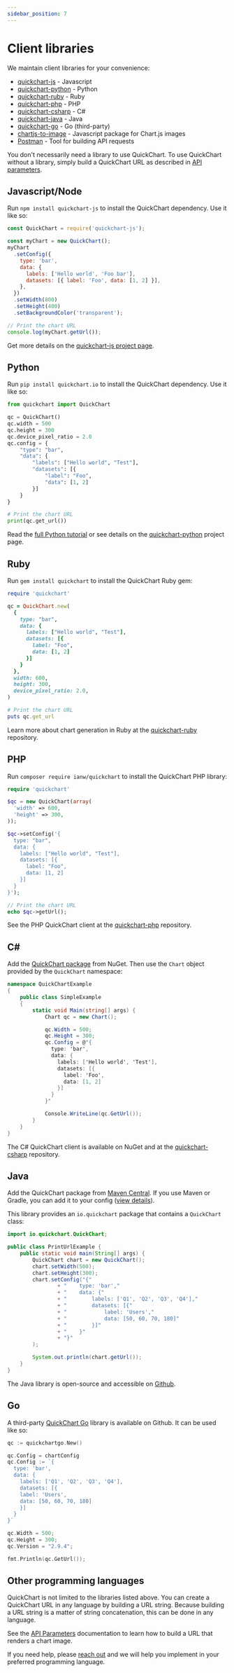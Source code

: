 ```yaml
---
sidebar_position: 7
---
```


# Client libraries

We maintain client libraries for your convenience:

- [quickchart-js](https://github.com/typpo/quickchart-js) - Javascript
- [quickchart-python](https://github.com/typpo/quickchart-python) - Python
- [quickchart-ruby](https://github.com/typpo/quickchart-ruby) - Ruby
- [quickchart-php](https://github.com/typpo/quickchart-php) - PHP
- [quickchart-csharp](https://github.com/typpo/quickchart-csharp) - C#
- [quickchart-java](https://github.com/typpo/quickchart-java) - Java
- [quickchart-go](https://github.com/henomis/quickchart-go) - Go (third-party)
- [chartjs-to-image](https://www.npmjs.com/package/chartjs-to-image) - Javascript package for Chart.js images
- [Postman](https://www.postman.com/speeding-flare-926667/workspace/7385c90d-e985-49fe-8257-90bab6c7823e/request/11849833-67d60b0c-988e-4b1d-baa7-7a95da2aa479) - Tool for building API requests

You don't necessarily need a library to use QuickChart. To use QuickChart without a library, simply build a QuickChart URL as described in [API parameters](TODO).

## Javascript/Node

Run `npm install quickchart-js` to install the QuickChart dependency. Use it like so:

```javascript
const QuickChart = require('quickchart-js');

const myChart = new QuickChart();
myChart
  .setConfig({
    type: 'bar',
    data: {
      labels: ['Hello world', 'Foo bar'],
      datasets: [{ label: 'Foo', data: [1, 2] }],
    },
  })
  .setWidth(800)
  .setHeight(400)
  .setBackgroundColor('transparent');

// Print the chart URL
console.log(myChart.getUrl());
```

Get more details on the [quickchart-js project page](https://github.com/typpo/quickchart-js).

## Python

Run `pip install quickchart.io` to install the QuickChart dependency. Use it like so:

```python
from quickchart import QuickChart

qc = QuickChart()
qc.width = 500
qc.height = 300
qc.device_pixel_ratio = 2.0
qc.config = {
    "type": "bar",
    "data": {
        "labels": ["Hello world", "Test"],
        "datasets": [{
            "label": "Foo",
            "data": [1, 2]
        }]
    }
}

# Print the chart URL
print(qc.get_url())
```

Read the [full Python tutorial](TODO) or see details on the [quickchart-python](https://github.com/typpo/quickchart-python) project page.

## Ruby

Run `gem install quickchart` to install the QuickChart Ruby gem:

```ruby
require 'quickchart'

qc = QuickChart.new(
  {
    type: "bar",
    data: {
      labels: ["Hello world", "Test"],
      datasets: [{
        label: "Foo",
        data: [1, 2]
      }]
    }
  },
  width: 600,
  height: 300,
  device_pixel_ratio: 2.0,
)

# Print the chart URL
puts qc.get_url
```

Learn more about chart generation in Ruby at the [quickchart-ruby](https://github.com/typpo/quickchart-ruby) repository.

## PHP

Run `composer require ianw/quickchart` to install the QuickChart PHP library:

```php
require 'quickchart'

$qc = new QuickChart(array(
  'width' => 600,
  'height' => 300,
));

$qc->setConfig('{
  type: "bar",
  data: {
    labels: ["Hello world", "Test"],
    datasets: [{
      label: "Foo",
      data: [1, 2]
    }]
  }
}');

// Print the chart URL
echo $qc->getUrl();
```

See the PHP QuickChart client at the [quickchart-php](http://github.com/typpo/quickchart-php) repository.

## C#

Add the [QuickChart package](https://www.nuget.org/packages/QuickChart) from NuGet. Then use the `Chart` object provided by the `QuickChart` namespace:

```csharp
namespace QuickChartExample
{
    public class SimpleExample
    {
        static void Main(string[] args) {
            Chart qc = new Chart();

            qc.Width = 500;
            qc.Height = 300;
            qc.Config = @"{
              type: 'bar',
              data: {
                labels: ['Hello world', 'Test'],
                datasets: [{
                  label: 'Foo',
                  data: [1, 2]
                }]
              }
            }"

            Console.WriteLine(qc.GetUrl());
        }
    }
}
```

The C# QuickChart client is available on NuGet and at the [quickchart-csharp](https://github.com/typpo/quickchart-csharp) repository.

## Java

Add the QuickChart package from [Maven Central](https://search.maven.org/search?q=a:QuickChart). If you use Maven or Gradle, you can add it to your config ([view details](https://github.com/typpo/quickchart-java)).

This library provides an `io.quickchart` package that contains a `QuickChart` class:

```java
import io.quickchart.QuickChart;

public class PrintUrlExample {
    public static void main(String[] args) {
        QuickChart chart = new QuickChart();
        chart.setWidth(500);
        chart.setHeight(300);
        chart.setConfig("{"
                + "    type: 'bar',"
                + "    data: {"
                + "        labels: ['Q1', 'Q2', 'Q3', 'Q4'],"
                + "        datasets: [{"
                + "            label: 'Users',"
                + "            data: [50, 60, 70, 180]"
                + "        }]"
                + "    }"
                + "}"
        );

        System.out.println(chart.getUrl());
    }
}
```

The Java library is open-source and accessible on [Github](https://github.com/typpo/quickchart-java).

## Go

A third-party [QuickChart Go](https://github.com/henomis/quickchart-go) library is available on Github. It can be used like so:

```go
qc := quickchartgo.New()

qc.Config = chartConfig
qc.Config := `{
  type: 'bar',
  data: {
    labels: ['Q1', 'Q2', 'Q3', 'Q4'],
    datasets: [{
    label: 'Users',
    data: [50, 60, 70, 180]
    }]
  }
}`

qc.Width = 500;
qc.Height = 300;
qc.Version = "2.9.4";

fmt.Println(qc.GetUrl());
```

## Other programming languages

QuickChart is not limited to the libraries listed above. You can create a QuickChart URL in any language by building a URL string. Because building a URL string is a matter of string concatenation, this can be done in any language.

See the [API Parameters](TODO) documentation to learn how to build a URL that renders a chart image.

If you need help, please [reach out](mailto:support@quickchart.io) and we will help you implement in your preferred programming language.

